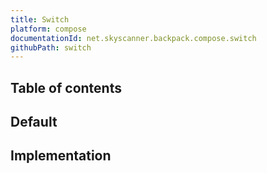 ```yaml
---
title: Switch
platform: compose
documentationId: net.skyscanner.backpack.compose.switch
githubPath: switch
---
```







## Table of contents

## Default

<AndroidComponentScreenshots
  lightMode={Default}
  darkMode={DefaultDm}
  altText="Switch" />

## Implementation

<SwitchReadme />
